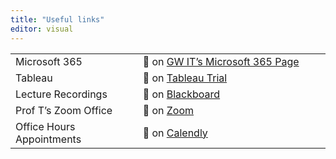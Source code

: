 ---
title: "Useful links"
editor: visual
---

|                           |                                                                                                                                                                                                                                                                                                           |
|-----------------------------|-------------------------------------------|
| Microsoft 365             | 🔗 on [GW IT's Microsoft 365 Page](https://it.gwu.edu/microsoft-365)                                                                                                                                                                                                                                      |
| Tableau                   | 🔗 on [Tableau Trial](https://www.tableau.com/trial/tableau-software)                                                                                                                                                                                                                                     |
| Lecture Recordings        | 🔗 on [Blackboard](https://blackboard.gwu.edu/webapps/blackboard/content/contentWrapper.jsp?course_id=_374099_1&displayName=GWU%20Lecture%20Capture&href=%2Fwebapps%2Fblackboard%2Fexecute%2Fblti%2FlaunchPlacement%3Fblti_placement_id%3D_35_1%26course_id%3D_374099_1%26mode%3Dcpview%26wrapped%3Dtrue) |
| Prof T's Zoom Office      | 🔗 on [Zoom](https://gwu-edu.zoom.us/my/emmanuel.teitelbaum)                                                                                                                                                                                                                                              |
| Office Hours Appointments | 🔗 on [Calendly](https://calendly.com/emmanuel-teitelbaum/15min)                                                                                                                                                                                                                                          |
